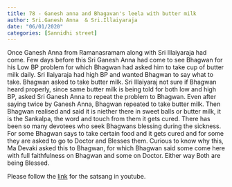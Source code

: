 ```yaml
---
title: 78 - Ganesh anna and Bhagavan's leela with butter milk
author: Sri.Ganesh Anna  & Sri.Illaiyaraja
date: "06/01/2020"
categories: [Sannidhi street]
---
```

Once Ganesh Anna from Ramanasramam along with Sri Illaiyaraja had come. Few days before this Sri Ganesh Anna had come to see Bhagwan for his Low BP problem for which Bhagwan had asked him to take cup of butter milk daily. Sri Ilaiyaraja had high BP and wanted Bhagwan to say what to take. Bhagwan asked to take butter milk. Sri Illaiyaraj not sure if Bhagwan heard properly, since same butter milk is being told for both low and high BP, asked Sri Ganesh Anna to repeat the problem to Bhagwan. Even after saying twice by Ganesh Anna, Bhagwan repeated to take butter milk. Then Bhagwan realised and said it is niether there in sweet balls or butter milk, it is the Sankalpa, the word and touch from them it gets cured. There has been so many devotees who seek Bhagwans blessing during the sickness. For some Bhagwan says to take certain food and it gets cured and for some they are asked to go to Doctor and Blesses them. Curious to know why this, Ma Devaki asked this to Bhagwan, for which Bhagwan said some come here with full faithfulness on Bhagwan and some on Doctor. Either way Both are being Blessed.
 
Please follow the [link](https://youtu.be/38aR2SosAT0?si=Zvt1ySE9UVCEEn3D) for the satsang in youtube.
